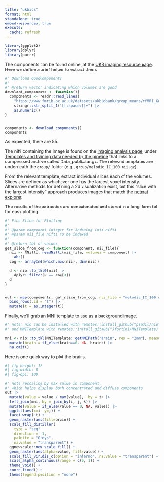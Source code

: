 ```yaml
---
title: "ukbics"
format: html
standalone: true
embed-resources: true
execute: 
  cache: refresh
---
```


```r
library(ggplot2)
library(dplyr)
library(purrr)
```

The components can be found online, at the [UKB imaging resource page](https://www.fmrib.ox.ac.uk/datasets/ukbiobank/index.html). Here we define a brief helper to extract them.

```r

#' Download GoodComponents
#'  
#' @return vector indicating which volumes are good
download_components <- function(){
  components <- readr::read_lines(
    "https://www.fmrib.ox.ac.uk/datasets/ukbiobank/group_means/rfMRI_GoodComponents_d100_v1.txt") |> 
    stringr::str_split_1("[[:space:]]+") |> 
    as.numeric()
}


components <- download_components()
components
```

As expected, there are 55.

The nifti containing the image is found on the [imaging analysis page](https://www.fmrib.ox.ac.uk/datasets/ukbiobank/fbp/), under [Templates and training data needed by the pipeline](https://www.fmrib.ox.ac.uk/datasets/ukbiobank/fbp/templates/dckr_build/DATA_public.tar.gz) that links to a compressed archive called Data_public.tar.gz. The relevant templates are underneath the `group/` folder (e.g., `group/melodic_IC_100.nii.gz`).

From the relevant template, extract individual slices each of the volumes. Slices are defined as whichever one has the largest voxel intensity. Alternative methods for defining a 2d visualization exist, but this "slice with the largest intensity" approach produces images that match the [netmat explorer](https://www.fmrib.ox.ac.uk/datasets/ukbiobank/netjs_d100/). 

The results of the extraction are concatenated and stored in a long-form tbl for easy plotting.

```r

#' Find Slice for Plotting
#'
#' @param component integer for indexing into nifti
#' @param nii_file nifti to be indexed
#'
#' @return tbl of values
get_slice_from_cog <- function(component, nii_file){
  nii <- RNifti::readNifti(nii_file, volumes = component) |>
    abs()
  cog <- arrayInd(which.max(nii), dim(nii))

  d <- nio::to_tbl0(nii) |>
    dplyr::filter(k == cog[3]) 
  d
}


out <- map(components, get_slice_from_cog, nii_file = "melodic_IC_100.nii.gz") |>
  bind_rows(.id = "t") |>
  mutate(t = as.integer(t))

```

Finally, we'll grab an MNI template to use as a background image.

```r
#' note: nio can be installed with remotes::install_github("psadil/nio")
#' and MNITemplate with remotes::install_github("Jfortin1/MNITemplate)

mni <- nio::to_tbl(MNITemplate::getMNIPath("Brain", res = "2mm"), measure = "brain") |>
  mutate(brain = if_else(brain==0, NA, brain)) |>
  na.omit()

```

Here is one quick way to plot the brains. 

```r
#| fig-height: 12
#| fig-width: 8
#| fig-dpi: 100

#' note rescaling by max value in component, 
#' which helps display both concentrated and diffuse components
out |>
  mutate(value = value / max(value), .by = t) |> 
  left_join(mni, by = join_by(i, j, k)) |>
  mutate(value = if_else(value == 0, NA, value)) |>
  ggplot(aes(x=i, y=j)) + 
  facet_wrap(~t) +
  geom_raster(aes(fill=brain)) +
  scale_fill_distiller(
    type = "seq",
    direction = -1,
    palette = "Greys", 
    na.value = "transparent") +
  ggnewscale::new_scale_fill() +
  geom_raster(aes(alpha=value, fill=value)) +
  scale_fill_viridis_c(option = "inferno", na.value = "transparent") +
  scale_alpha_continuous(range = c(0, 1)) +
  theme_void() +
  coord_fixed() +
  theme(legend.position = "none")
```

